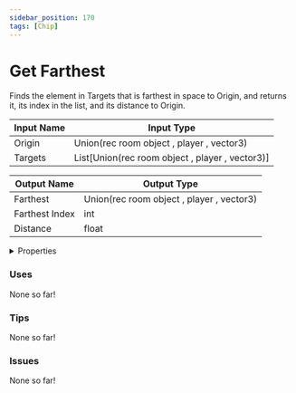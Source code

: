 ```yaml
---
sidebar_position: 170
tags: [Chip]
---
```


# Get Farthest

Finds the element in Targets that is farthest in space to Origin, and returns it, its index in the list, and its distance to Origin.



| Input Name | Input Type |
|-----------|-----------|
| Origin | Union(rec room object , player , vector3) |
| Targets | List[Union(rec room object , player , vector3)] |

| Output Name | Output Type |
|-----------|-----------|
| Farthest | Union(rec room object , player , vector3) |
| Farthest Index | int |
| Distance | float |


<details>
  <summary>Properties</summary>
  <div>
    <div>
    <table>
      <thead>
        <tr>
          <th>Is beta required?</th>
          <th>❌</th>
        </tr>
        <tr>
          <th>Is this chip a trolling risk?</th>
          <th>❌</th>
        </tr>
        <tr>
          <th>Chip UUPD</th>
          <th>8e17bef6-59ea-4ff0-999a-a158800b22da</th>
        </tr>
      </thead>
    </table>
    </div>
  </div>
</details>

### Uses

None so far!

### Tips

None so far!

### Issues

None so far!